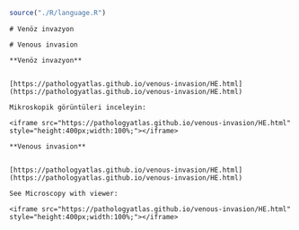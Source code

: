 

```r
source("./R/language.R")
```




```asis
# Venöz invazyon
```




```asis
# Venous invasion
```




```asis

**Venöz invazyon**


[https://pathologyatlas.github.io/venous-invasion/HE.html](https://pathologyatlas.github.io/venous-invasion/HE.html)

Mikroskopik görüntüleri inceleyin:

<iframe src="https://pathologyatlas.github.io/venous-invasion/HE.html" style="height:400px;width:100%;"></iframe>

```




```asis

**Venous invasion**


[https://pathologyatlas.github.io/venous-invasion/HE.html](https://pathologyatlas.github.io/venous-invasion/HE.html)

See Microscopy with viewer: 

<iframe src="https://pathologyatlas.github.io/venous-invasion/HE.html" style="height:400px;width:100%;"></iframe>

```



